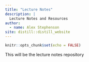 ```yaml
---
title: "Lecture Notes"
description: |
  Lecture Notes and Resources
author: 
  - name: Alex Stephenson
site: distill::distill_website
---
```


```r
knitr::opts_chunk$set(echo = FALSE)
```

This will be the lecture notes repository




